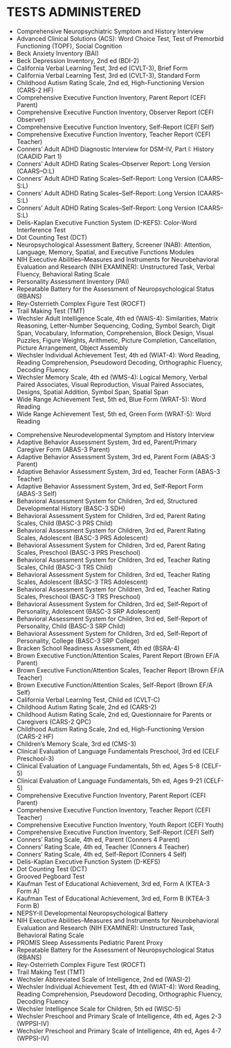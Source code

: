 # TESTS ADMINISTERED {#sec-tests}

<!-- ## Adult -->

-   Comprehensive Neuropsychiatric Symptom and History Interview
-   Advanced Clinical Solutions (ACS): Word Choice Test, Test of Premorbid Functioning (TOPF), Social Cognition
-   Beck Anxiety Inventory (BAI)
-   Beck Depression Inventory, 2nd ed (BDI-2)
-   California Verbal Learning Test, 3rd ed (CVLT-3), Brief Form
-   California Verbal Learning Test, 3rd ed (CVLT-3), Standard Form
-   Childhood Autism Rating Scale, 2nd ed, High-Functioning Version (CARS-2 HF)
-   Comprehensive Executive Function Inventory, Parent Report (CEFI Parent)
-   Comprehensive Executive Function Inventory, Observer Report (CEFI Observer)
-   Comprehensive Executive Function Inventory, Self-Report (CEFI Self)
-   Comprehensive Executive Function Inventory, Teacher Report (CEFI Teacher)
-   Conners' Adult ADHD Diagnostic Interview for DSM-IV, Part I: History (CAADID Part 1)
-   Conners' Adult ADHD Rating Scales--Observer Report: Long Version (CAARS--O:L)
-   Conners' Adult ADHD Rating Scales--Self-Report: Long Version (CAARS--S:L)
-   Conners' Adult ADHD Rating Scales--Self-Report: Long Version (CAARS--S:L)
-   Conners' Adult ADHD Rating Scales--Self-Report: Long Version (CAARS--S:L)
-   Delis-Kaplan Executive Function System (D-KEFS): Color-Word Interference Test
-   Dot Counting Test (DCT)
-   Neuropsychological Assessment Battery, Screener (NAB): Attention, Language, Memory, Spatial, and Executive Functions Modules
-   NIH Executive Abilities--Measures and Instruments for Neurobehavioral Evaluation and Research (NIH EXAMINER): Unstructured Task, Verbal Fluency, Behavioral Rating Scale
-   Personality Assessment Inventory (PAI)
-   Repeatable Battery for the Assessment of Neuropsychological Status (RBANS)
-   Rey-Osterrieth Complex Figure Test (ROCFT)
-   Trail Making Test (TMT)
-   Wechsler Adult Intelligence Scale, 4th ed (WAIS-4): Similarities, Matrix Reasoning, Letter-Number Sequencing, Coding, Symbol Search, Digit Span, Vocabulary, Information, Comprehension, Block Design, Visual Puzzles, Figure Weights, Arithmetic, Picture Completion, Cancellation, Picture Arrangement, Object Assembly
-   Wechsler Individual Achievement Test, 4th ed (WIAT-4): Word Reading, Reading Comprehension, Pseudoword Decoding, Orthographic Fluency, Decoding Fluency
-   Wechsler Memory Scale, 4th ed (WMS-4): Logical Memory, Verbal Paired Associates, Visual Reproduction, Visual Paired Associates, Designs, Spatial Addition, Symbol Span, Spatial Span
-   Wide Range Achievement Test, 5th ed, Blue Form (WRAT-5): Word Reading
-   Wide Range Achievement Test, 5th ed, Green Form (WRAT-5): Word Reading

<!-- ## Child -->

-   Comprehensive Neurodevelopmental Symptom and History Interview
-   Adaptive Behavior Assessment System, 3rd ed, Parent/Primary Caregiver Form (ABAS-3 Parent)
-   Adaptive Behavior Assessment System, 3rd ed, Parent Form (ABAS-3 Parent)
-   Adaptive Behavior Assessment System, 3rd ed, Teacher Form (ABAS-3 Teacher)
-   Adaptive Behavior Assessment System, 3rd ed, Self-Report Form (ABAS-3 Self)
-   Behavioral Assessment System for Children, 3rd ed, Structured Developmental History (BASC-3 SDH)
-   Behavioral Assessment System for Children, 3rd ed, Parent Rating Scales, Child (BASC-3 PRS Child)
-   Behavioral Assessment System for Children, 3rd ed, Parent Rating Scales, Adolescent (BASC-3 PRS Adolescent)
-   Behavioral Assessment System for Children, 3rd ed, Parent Rating Scales, Preschool (BASC-3 PRS Preschool)
-   Behavioral Assessment System for Children, 3rd ed, Teacher Rating Scales, Child (BASC-3 TRS Child)
-   Behavioral Assessment System for Children, 3rd ed, Teacher Rating Scales, Adolescent (BASC-3 TRS Adolescent)
-   Behavioral Assessment System for Children, 3rd ed, Teacher Rating Scales, Preschool (BASC-3 TRS Preschool)
-   Behavioral Assessment System for Children, 3rd ed, Self-Report of Personality, Adolescent (BASC-3 SRP Adolescent)
-   Behavioral Assessment System for Children, 3rd ed, Self-Report of Personality, Child (BASC-3 SRP Child)
-   Behavioral Assessment System for Children, 3rd ed, Self-Report of Personality, College (BASC-3 SRP College)
-   Bracken School Readiness Assessment, 4th ed (BSRA-4)
-   Brown Executive Function/Attention Scales, Parent Report (Brown EF/A Parent)
-   Brown Executive Function/Attention Scales, Teacher Report (Brown EF/A Teacher)
-   Brown Executive Function/Attention Scales, Self-Report (Brown EF/A Self)
-   California Verbal Learning Test, Child ed (CVLT-C)
-   Childhood Autism Rating Scale, 2nd ed (CARS-2)
-   Childhood Autism Rating Scale, 2nd ed, Questionnaire for Parents or Caregivers (CARS-2 QPC)
-   Childhood Autism Rating Scale, 2nd ed, High-Functioning Version (CARS-2 HF)
-   Children's Memory Scale, 3rd ed (CMS-3)
-   Clinical Evaluation of Language Fundamentals Preschool, 3rd ed (CELF Preschool-3)
-   Clinical Evaluation of Language Fundamentals, 5th ed, Ages 5-8 (CELF-5)
-   Clinical Evaluation of Language Fundamentals, 5th ed, Ages 9-21 (CELF-5)
-   Comprehensive Executive Function Inventory, Parent Report (CEFI Parent)
-   Comprehensive Executive Function Inventory, Teacher Report (CEFI Teacher)
-   Comprehensive Executive Function Inventory, Youth Report (CEFI Youth)
-   Comprehensive Executive Function Inventory, Self-Report (CEFI Self)
-   Conners' Rating Scale, 4th ed, Parent (Conners 4 Parent)
-   Conners' Rating Scale, 4th ed, Teacher (Conners 4 Teacher)
-   Conners' Rating Scale, 4th ed, Self-Report (Conners 4 Self)
-   Delis-Kaplan Executive Function System (D-KEFS)
-   Dot Counting Test (DCT)
-   Grooved Pegboard Test
-   Kaufman Test of Educational Achievement, 3rd ed, Form A (KTEA-3 Form A)
-   Kaufman Test of Educational Achievement, 3rd ed, Form B (KTEA-3 Form B)
-   NEPSY-II Developmental Neuropsychological Battery
-   NIH Executive Abilities--Measures and Instruments for Neurobehavioral Evaluation and Research (NIH EXAMINER): Unstructured Task, Behavioral Rating Scale
-   PROMIS Sleep Assessments Pediatric Parent Proxy
-   Repeatable Battery for the Assessment of Neuropsychological Status (RBANS)
-   Rey-Osterrieth Complex Figure Test (ROCFT)
-   Trail Making Test (TMT)
-   Wechsler Abbreviated Scale of Intelligence, 2nd ed (WASI-2)
-   Wechsler Individual Achievement Test, 4th ed (WIAT-4): Word Reading, Reading Comprehension, Pseudoword Decoding, Orthographic Fluency, Decoding Fluency
-   Wechsler Intelligence Scale for Children, 5th ed (WISC-5)
-   Wechsler Preschool and Primary Scale of Intelligence, 4th ed, Ages 2-3 (WPPSI-IV)
-   Wechsler Preschool and Primary Scale of Intelligence, 4th ed, Ages 4-7 (WPPSI-IV)